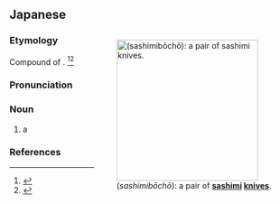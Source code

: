 ==Japanese==
<div style="float:right;">
{{wikipedia|lang=ja}}
{{wikipedia|Sashimi bōchō}}
[[File:Kitchen_Knife_Sashimi.jpg|thumb|250px|{{lang|ja|{{PAGENAME}}}} (''sashimibōchō''): a pair of '''[[sashimi]] [[knives]]'''.]]
</div>
{{ja-kanjitab|さ|o1=し|み|ほう|k3=ぼう|ちょう}}

===Etymology===
Compound of {{compound|lang=ja|sort=さしみぼうちょう|刺身|tr1=sashimi|t1=sashimi, raw fish slices|包丁|tr2=hōchō|t2=knife}}.  {{rendaku2|sort=さしみぼうちょう|hōchō|bōchō}}<ref name="KDJ">{{R:Kokugo Dai Jiten}}</ref><ref name="DJR">{{R:Daijirin}}</ref>

===Pronunciation===
{{ja-pron|acc=4|acc_ref=DJR,NHK}}

===Noun===
{{ja-noun|さしみぼうちょう}}

# a {{l|en|sashimi}} {{l|en|knife}}

===References===
<references/>